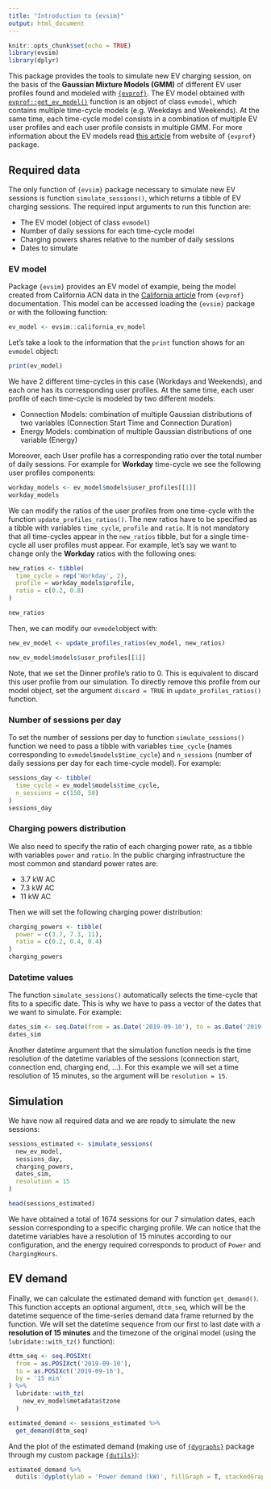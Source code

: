 ```yaml
---
title: "Introduction to {evsim}"
output: html_document
---
```


```r
knitr::opts_chunk$set(echo = TRUE)
library(evsim)
library(dplyr)
```

This package provides the tools to simulate new EV charging session, on the basis of the **Gaussian Mixture Models (GMM)** of different EV user profiles found and modeled with [`{evprof}`](https://mcanigueral.github.io/evprof/). The EV model obtained with [`evprof::get_ev_model()`](https://mcanigueral.github.io/evprof/reference/get_ev_model.html) function is an object of class `evmodel`, which contains multiple time-cycle models (e.g. Weekdays and Weekends). At the same time, each time-cycle model consists in a combination of multiple EV user profiles and each user profile consists in multiple GMM. For more information about the EV models read [this article](https://mcanigueral.github.io/evprof/articles/evmodel.html) from website of `{evprof}` package.

## Required data

The only function of `{evsim}` package necessary to simulate new EV sessions is function `simulate_sessions()`, which returns a tibble of EV charging sessions. The required input arguments to run this function are:

- The EV model (object of class `evmodel`)
- Number of daily sessions for each time-cycle model
- Charging powers shares relative to the number of daily sessions
- Dates to simulate


### EV model

Package `{evsim}` provides an EV model of example, being the model created from California ACN data in the [California article](https://mcanigueral.github.io/evprof/articles/california.html) from `{evprof}` documentation. This model can be accessed loading the `{evsim}` package or with the following function:

```r
ev_model <- evsim::california_ev_model
```

Let's take a look to the information that the `print` function shows for an `evmodel` object:

```r
print(ev_model)
```

We have 2 different time-cycles in this case (Workdays and Weekends), and each one has its corresponding user profiles. At the same time, each user profile of each time-cycle is modeled by two different models:

- Connection Models: combination of multiple Gaussian distributions of two variables (Connection Start Time and Connection Duration)
- Energy Models: combination of multiple Gaussian distributions of one variable (Energy)

Moreover, each User profile has a corresponding ratio over the total number of daily sessions. For example for **Workday** time-cycle we see the following user profiles components:

```r
workday_models <- ev_model$models$user_profiles[[1]]
workday_models
```
We can modify the ratios of the user profiles from one time-cycle with the function `update_profiles_ratios()`. The new ratios have to be specified as a tibble with variables `time_cycle`, `profile` and `ratio`. It is not mandatory that all time-cycles appear in the `new_ratios` tibble, but for a single time-cycle all user profiles must appear. For example, let's say we want to change only the **Workday** ratios with the following ones:

```r
new_ratios <- tibble(
  time_cycle = rep('Workday', 2),
  profile = workday_models$profile,
  ratio = c(0.2, 0.8)
)

new_ratios
```

Then, we can modify our `evmodel`object with:
```r
new_ev_model <- update_profiles_ratios(ev_model, new_ratios)

new_ev_model$models$user_profiles[[1]]
```

Note, that we set the Dinner profile's ratio to 0. This is equivalent to discard this user profile from our simulation. To directly remove this profile from our model object, set the argument `discard = TRUE` in `update_profiles_ratios()` function.


### Number of sessions per day

To set the number of sessions per day to function `simulate_sessions()` function we need to pass a tibble with variables `time_cycle` (names corresponding to `evmodel$models$time_cycle`) and `n_sessions` (number of daily sessions per day for each time-cycle model).
For example:

```r
sessions_day <- tibble(
  time_cycle = ev_model$models$time_cycle,
  n_sessions = c(150, 50)
)
sessions_day
```

### Charging powers distribution

We also need to specify the ratio of each charging power rate, as a tibble with variables `power` and `ratio`. In the public charging infrastructure the most common and standard power rates are:

* 3.7 kW AC
* 7.3 kW AC
* 11 kW AC

Then we will set the following charging power distribution:
```r
charging_powers <- tibble(
  power = c(3.7, 7.3, 11),
  ratio = c(0.2, 0.4, 0.4)
)
charging_powers
```
  
  
### Datetime values

The function `simulate_sessions()` automatically selects the time-cycle that fits to a specific date. This is why we have to pass a vector of the dates that we want to simulate. For example:

```r
dates_sim <- seq.Date(from = as.Date('2019-09-10'), to = as.Date('2019-09-15'), by = '1 day')
dates_sim
```

Another datetime argument that the simulation function needs is the time resolution of the datetime variables of the sessions (connection start, connection end, charging end, ...). For this example we will set a time resolution of 15 minutes, so the argument will be `resolution = 15`.


## Simulation

We have now all required data and we are ready to simulate the new sessions:

```r
sessions_estimated <- simulate_sessions(
  new_ev_model,
  sessions_day, 
  charging_powers,
  dates_sim,
  resolution = 15
)

head(sessions_estimated)
```

We have obtained a total of 1674 sessions for our 7 simulation dates, each session corresponding to a specific charging profile. We can notice that the datetime variables have a resolution of 15 minutes according to our configuration, and the energy required corresponds to product of `Power` and `ChargingHours`. 


## EV demand

Finally, we can calculate the estimated demand with function `get_demand()`. This function accepts an optional argument, `dttm_seq`, which will be the datetime sequence of the time-series demand data frame returned by the function. We will set the datetime sequence from our first to last date with a **resolution of 15 minutes** and the timezone of the original model (using the `lubridate::with_tz()` function):

```r
dttm_seq <- seq.POSIXt(
  from = as.POSIXct('2019-09-10'), 
  to = as.POSIXct('2019-09-16'), 
  by = '15 min'
) %>% 
  lubridate::with_tz(
    new_ev_model$metadata$tzone
  )
```

```r
estimated_demand <- sessions_estimated %>% 
  get_demand(dttm_seq)
```

And the plot of the estimated demand (making use of [`{dygraphs}`](https://rstudio.github.io/dygraphs/) package through my custom package [`{dutils}`](https://github.com/mcanigueral/dutils/)):

```r
estimated_demand %>% 
  dutils::dyplot(ylab = 'Power demand (kW)', fillGraph = T, stackedGraph = T)
```



